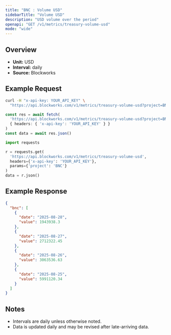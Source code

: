 ```yaml
---
title: "BNC : Volume USD"
sidebarTitle: "Volume USD"
description: "USD volume over the period"
openapi: "GET /v1/metrics/treasury-volume-usd"
mode: "wide"
---
```


## Overview

- **Unit:** USD
- **Interval:** daily
- **Source:** Blockworks

## Example Request

<CodeGroup>

```bash cURL
curl -H "x-api-key: YOUR_API_KEY" \
  "https://api.blockworks.com/v1/metrics/treasury-volume-usd?project=BNC"
```

```typescript TypeScript
const res = await fetch(
  'https://api.blockworks.com/v1/metrics/treasury-volume-usd?project=BNC',
  { headers: { 'x-api-key': 'YOUR_API_KEY' } }
)
const data = await res.json()
```

```python Python
import requests

r = requests.get(
  'https://api.blockworks.com/v1/metrics/treasury-volume-usd',
  headers={'x-api-key': 'YOUR_API_KEY'},
  params={'project': 'BNC'}
)
data = r.json()
```

</CodeGroup>

## Example Response

```json
{
  "bnc": [
    {
      "date": "2025-08-28",
      "value": 1943938.3
    },
    {
      "date": "2025-08-27",
      "value": 2712322.45
    },
    {
      "date": "2025-08-26",
      "value": 3063536.63
    },
    {
      "date": "2025-08-25",
      "value": 5991120.34
    }
  ]
}
```

## Notes
- Intervals are daily unless otherwise noted.
- Data is updated daily and may be revised after late-arriving data.
